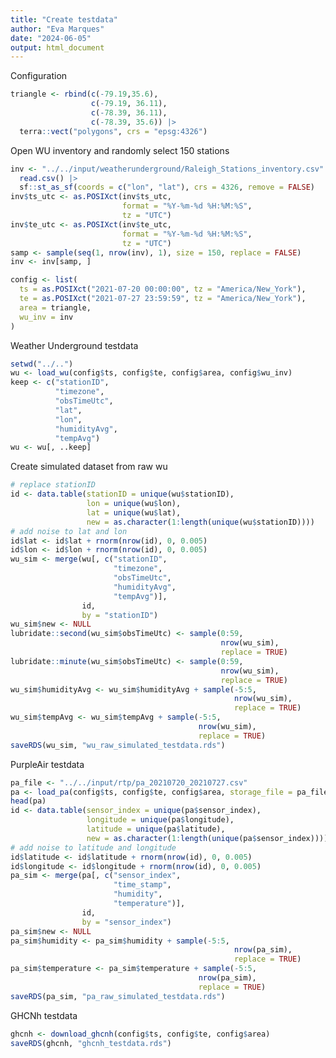 ```yaml
---
title: "Create testdata"
author: "Eva Marques"
date: "2024-06-05"
output: html_document
---
```


Configuration

```r
triangle <- rbind(c(-79.19,35.6),
                  c(-79.19, 36.11),
                  c(-78.39, 36.11),
                  c(-78.39, 35.6)) |>
  terra::vect("polygons", crs = "epsg:4326")
```

Open WU inventory and randomly select 150 stations

```r
inv <- "../../input/weatherunderground/Raleigh_Stations_inventory.csv" |>
  read.csv() |>
  sf::st_as_sf(coords = c("lon", "lat"), crs = 4326, remove = FALSE)
inv$ts_utc <- as.POSIXct(inv$ts_utc,
                         format = "%Y-%m-%d %H:%M:%S",
                         tz = "UTC")
inv$te_utc <- as.POSIXct(inv$te_utc,
                         format = "%Y-%m-%d %H:%M:%S",
                         tz = "UTC")
samp <- sample(seq(1, nrow(inv), 1), size = 150, replace = FALSE)
inv <- inv[samp, ]
```


```r
config <- list(
  ts = as.POSIXct("2021-07-20 00:00:00", tz = "America/New_York"),
  te = as.POSIXct("2021-07-27 23:59:59", tz = "America/New_York"),
  area = triangle,
  wu_inv = inv
)
```

Weather Underground testdata

```r
setwd("../..")
wu <- load_wu(config$ts, config$te, config$area, config$wu_inv)
keep <- c("stationID",
          "timezone",
          "obsTimeUtc",
          "lat",
          "lon",
          "humidityAvg",
          "tempAvg")
wu <- wu[, ..keep]
```

Create simulated dataset from raw wu

```r
# replace stationID
id <- data.table(stationID = unique(wu$stationID),
                 lon = unique(wu$lon),
                 lat = unique(wu$lat),
                 new = as.character(1:length(unique(wu$stationID))))
# add noise to lat and lon
id$lat <- id$lat + rnorm(nrow(id), 0, 0.005)
id$lon <- id$lon + rnorm(nrow(id), 0, 0.005)
wu_sim <- merge(wu[, c("stationID",
                       "timezone",
                       "obsTimeUtc",
                       "humidityAvg",
                       "tempAvg")],
                id,
                by = "stationID")
wu_sim$new <- NULL
lubridate::second(wu_sim$obsTimeUtc) <- sample(0:59,
                                               nrow(wu_sim),
                                               replace = TRUE)
lubridate::minute(wu_sim$obsTimeUtc) <- sample(0:59,
                                               nrow(wu_sim),
                                               replace = TRUE)
wu_sim$humidityAvg <- wu_sim$humidityAvg + sample(-5:5,
                                                  nrow(wu_sim),
                                                  replace = TRUE)
wu_sim$tempAvg <- wu_sim$tempAvg + sample(-5:5,
                                          nrow(wu_sim),
                                          replace = TRUE)
saveRDS(wu_sim, "wu_raw_simulated_testdata.rds")
```



PurpleAir testdata

```r
pa_file <- "../../input/rtp/pa_20210720_20210727.csv"
pa <- load_pa(config$ts, config$te, config$area, storage_file = pa_file)
head(pa)
id <- data.table(sensor_index = unique(pa$sensor_index),
                 longitude = unique(pa$longitude),
                 latitude = unique(pa$latitude),
                 new = as.character(1:length(unique(pa$sensor_index))))
# add noise to latitude and longitude
id$latitude <- id$latitude + rnorm(nrow(id), 0, 0.005)
id$longitude <- id$longitude + rnorm(nrow(id), 0, 0.005)
pa_sim <- merge(pa[, c("sensor_index",
                       "time_stamp",
                       "humidity",
                       "temperature")],
                id,
                by = "sensor_index")
pa_sim$new <- NULL
pa_sim$humidity <- pa_sim$humidity + sample(-5:5,
                                                  nrow(pa_sim),
                                                  replace = TRUE)
pa_sim$temperature <- pa_sim$temperature + sample(-5:5,
                                          nrow(pa_sim),
                                          replace = TRUE)      
saveRDS(pa_sim, "pa_raw_simulated_testdata.rds")
```


GHCNh testdata

```r
ghcnh <- download_ghcnh(config$ts, config$te, config$area)
saveRDS(ghcnh, "ghcnh_testdata.rds")
```

